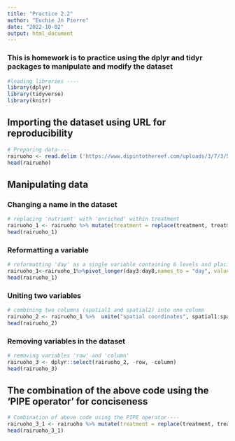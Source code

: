 ```yaml
---
title: "Practice 2.2"
author: "Euchie Jn Pierre"
date: "2022-10-02"
output: html_document
---
```


### This is homework is to practice using the dplyr and tidyr packages to manipulate and modify the dataset
```r
#loading libraries ----
library(dplyr)
library(tidyverse)
library(knitr)
```





## **Importing the dataset using URL for reproducibility**
```r
# Preparing data----
rairuoho <- read.delim ('https://www.dipintothereef.com/uploads/3/7/3/5/37359245/rairuoho.txt')
head(rairuoho)
```





## **Manipulating data**
### Changing a name in the dataset
```r
# replacing 'nutrient' with 'enriched' within treatment
rairuoho_1 <- rairuoho %>% mutate(treatment = replace(treatment, treatment == 'nutrient', 'enriched'))
head(rairuoho_1)
```

### Reformatting a variable
```r
# reformatting 'day' as a single variable containing 6 levels and placing values into new 'length' variable.
rairuoho_1<-rairuoho_1%>%pivot_longer(day3:day8,names_to = "day", values_to = "length")
head(rairuoho_1)
```

### Uniting two variables
```r
# combining two columns (spatial1 and spatial2) into one column
rairuoho_2 <- rairuoho_1 %>%  unite("spatial coordinates", spatial1:spatial2, sep = "_")
head(rairuoho_2)
```

### Removing variables in the dataset
```r
# removing variables 'row' and 'column'
rairuoho_3 <- dplyr::select(rairuoho_2, -row, -column)
head(rairuoho_3)
```





## **The combination of the above code using the 'PIPE operator' for conciseness**
```r
# Combination of above code using the PIPE operator----
rairuoho_3_1 <- rairuoho %>% mutate(treatment = replace(treatment, treatment == 'nutrient', 'enriched'))%>%pivot_longer(day3:day8,names_to = "day", values_to = "length")%>%  unite("spatial coordinates", spatial1:spatial2, sep = "_")%>% dplyr::select(-row, -column)
head(rairuoho_3_1)
```

